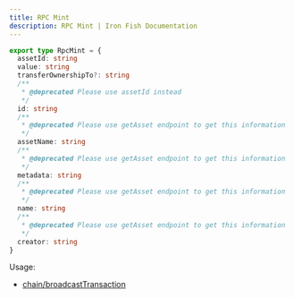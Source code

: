 ```yaml
---
title: RPC Mint
description: RPC Mint | Iron Fish Documentation
---
```

```typescript
export type RpcMint = {
  assetId: string
  value: string
  transferOwnershipTo?: string
  /**
   * @deprecated Please use assetId instead
   */
  id: string
  /**
   * @deprecated Please use getAsset endpoint to get this information
   */
  assetName: string
  /**
   * @deprecated Please use getAsset endpoint to get this information
   */
  metadata: string
  /**
   * @deprecated Please use getAsset endpoint to get this information
   */
  name: string
  /**
   * @deprecated Please use getAsset endpoint to get this information
   */
  creator: string
}
```

Usage: 
- [chain/broadcastTransaction](/developers/documentation/rpc/chain/broadcast_transaction)